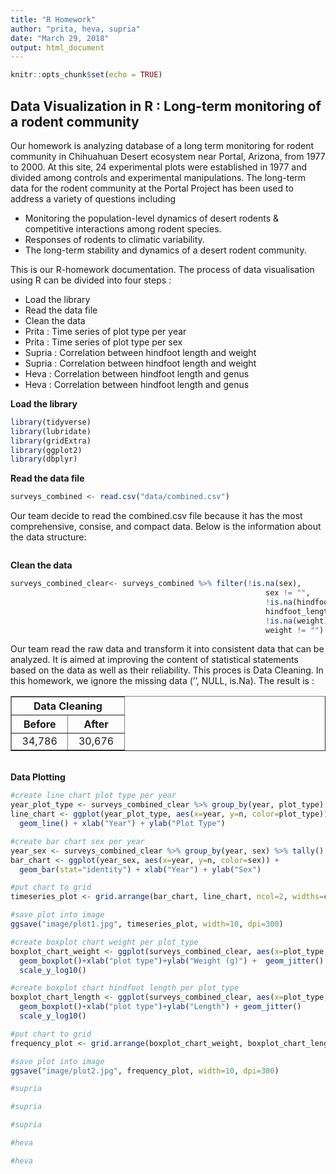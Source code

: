 ```yaml
---
title: "R Homework"
author: "prita, heva, supria"
date: "March 29, 2018"
output: html_document
---
```


```r
knitr::opts_chunk$set(echo = TRUE)
```

## Data Visualization in R : Long-term monitoring of a rodent community

Our homework is analyzing database of a long term monitoring for rodent community in Chihuahuan Desert ecosystem near Portal, Arizona, from 1977 to 2000. At this site, 24 experimental plots were established in 1977 and divided among controls and experimental manipulations. The long-term data for the rodent community at the Portal Project has been used to address a variety of questions including
<ul>
  <li>Monitoring the population-level dynamics of desert rodents & competitive interactions among rodent species.</li>
  <li>Responses of rodents to climatic variability.</li>
  <li>The long-term stability and dynamics of a desert rodent community.</li>
</ul>  

This is our R-homework documentation. The process of data visualisation using R can be 
divided into four steps : 

<ul>
  <li>Load the library</li>
  <li>Read the data file</li>
  <li>Clean the data</li>
  <li>Prita : Time series of plot type per year</li>
  <li>Prita : Time series of plot type per sex</li>
  <li>Supria : Correlation between hindfoot length and weight</li>
  <li>Supria : Correlation between hindfoot length and weight</li>
  <li>Heva : Correlation between hindfoot length and genus</li>
  <li>Heva : Correlation between hindfoot length and genus</li>
</ul>

<strong>Load the library</strong>

```r
library(tidyverse)
library(lubridate)
library(gridExtra)
library(ggplot2)
library(dbplyr)
```

<strong>Read the data file</strong>

```r
surveys_combined <- read.csv("data/combined.csv")
```

Our team decide to read the combined.csv file because it has the most comprehensive, consise, and compact data. Below is the information about the data structure:
<div id="str">
  <img src="image/str.png" alt="">
</div> 

<strong>Clean the data</strong>

```r
surveys_combined_clear<- surveys_combined %>% filter(!is.na(sex), 
                                                         sex != "",
                                                         !is.na(hindfoot_length), 
                                                         hindfoot_length != "",
                                                         !is.na(weight), 
                                                         weight != "") 
```
Our team read the raw data and transform it into consistent data that can be analyzed. It is aimed at improving the content of statistical statements based on the data as well as their reliability. This proces is Data Cleaning. In this homework, we ignore the missing data ('', NULL, is.Na). The result is : 

<table border="1">
<tr><th colspan="2">&nbsp; Data Cleaning &nbsp;</th></tr>
<tr><th>&nbsp; Before &nbsp;</th><th>&nbsp; After &nbsp;</th></tr>
<tr><td>&nbsp; 34,786 &nbsp;</td><td>&nbsp; 30,676 &nbsp;</td></tr>
</table>
<br/>
<strong>Data Plotting</strong>

```r
#create line chart plot type per year
year_plot_type <- surveys_combined_clear %>% group_by(year, plot_type) %>% tally()
line_chart <- ggplot(year_plot_type, aes(x=year, y=n, color=plot_type)) + 
  geom_line() + xlab("Year") + ylab("Plot Type")

#create bar chart sex per year
year_sex <- surveys_combined_clear %>% group_by(year, sex) %>% tally()
bar_chart <- ggplot(year_sex, aes(x=year, y=n, color=sex)) + 
  geom_bar(stat="identity") + xlab("Year") + ylab("Sex")

#put chart to grid
timeseries_plot <- grid.arrange(bar_chart, line_chart, ncol=2, widths=c(4,6))

#save plot into image
ggsave("image/plot1.jpg", timeseries_plot, width=10, dpi=300)
```


```r
#create boxplot chart weight per plot_type
boxplot_chart_weight <- ggplot(surveys_combined_clear, aes(x=plot_type, y=weight))+
  geom_boxplot()+xlab("plot type")+ylab("Weight (g)") +  geom_jitter() +
  scale_y_log10()

#create boxplot chart hindfoot length per plot_type
boxplot_chart_length <- ggplot(surveys_combined_clear, aes(x=plot_type, y=hindfoot_length))+
  geom_boxplot()+xlab("plot type")+ylab("Length") + geom_jitter()
  scale_y_log10()

#put chart to grid
frequency_plot <- grid.arrange(boxplot_chart_weight, boxplot_chart_length, ncol=2, widths=c(5,5))

#save plot into image
ggsave("image/plot2.jpg", frequency_plot, width=10, dpi=300)
```

```r
#supria

```

```r
#supria

```

```r
#supria

```

```r
#heva

```

```r
#heva

```

